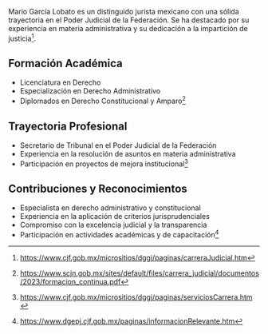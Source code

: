 Mario García Lobato es un distinguido jurista mexicano con una sólida trayectoria en el Poder Judicial de la Federación. Se ha destacado por su experiencia en materia administrativa y su dedicación a la impartición de justicia[^cjf].

## Formación Académica

- Licenciatura en Derecho
- Especialización en Derecho Administrativo
- Diplomados en Derecho Constitucional y Amparo[^formacion]

## Trayectoria Profesional

- Secretario de Tribunal en el Poder Judicial de la Federación
- Experiencia en la resolución de asuntos en materia administrativa
- Participación en proyectos de mejora institucional[^trayectoria]

## Contribuciones y Reconocimientos

- Especialista en derecho administrativo y constitucional
- Experiencia en la aplicación de criterios jurisprudenciales
- Compromiso con la excelencia judicial y la transparencia
- Participación en actividades académicas y de capacitación[^contribuciones]

[^cjf]: https://www.cjf.gob.mx/micrositios/dggj/paginas/carreraJudicial.htm
[^formacion]: https://www.scjn.gob.mx/sites/default/files/carrera_judicial/documentos/2023/formacion_continua.pdf
[^trayectoria]: https://www.cjf.gob.mx/micrositios/dggj/paginas/serviciosCarrera.htm
[^contribuciones]: https://www.dgepj.cjf.gob.mx/paginas/informacionRelevante.htm
